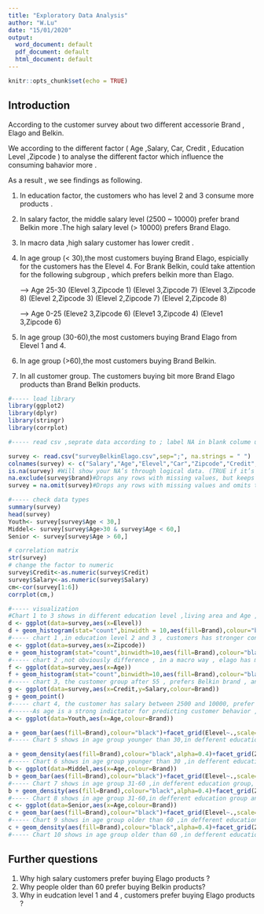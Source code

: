 ```yaml
---
title: "Exploratory Data Analysis"
author: "W.Lu"
date: "15/01/2020"
output:
  word_document: default
  pdf_document: default
  html_document: default
---
```


```r
knitr::opts_chunk$set(echo = TRUE)
```

## Introduction

According to the customer survey about two different accessorie Brand , Elago and Belkin.

We according to the different factor ( Age ,Salary, Car, Credit , Education Level ,Zipcode ) to analyse the different factor which influence the consuming bahavior more .

As a result , we see findings as following.

1. In education factor, the customers who has level 2 and 3 consume more products .
2. In salary factor, the middle salary level (2500 ~ 10000) prefer brand Belkin more .The high salary level (> 10000) prefers Brand Elago.
3. In macro data ,high salary customer has lower credit .
4. In age group (< 30),the most customers buying Brand Elago, espicially for the customers has the Elevel 4. For Brank Belkin, could take attention for the following subgroup , which prefers belkin more than Elago. 

   ---> Age 25-30 
   (Elevel 3,Zipcode 1)
   (Elevel 3,Zipcode 7)
   (Elevel 3,Zipcode 8)
   (Elevel 2,Zipcode 3)
   (Elevel 2,Zipcode 7)
   (Elevel 2,Zipcode 8)

   ---> Age 0-25 
   (Eleve2 3,Zipcode 6)
   (Eleve1 3,Zipcode 4)
   (Eleve1 3,Zipcode 6)

5. In age group (30-60),the most customers buying Brand Elago from Elevel 1 and 4. 

6. In age group (>60),the most customers buying Brand Belkin.

7. In all customer group. The customers buying bit more Brand Elago products than Brand Belkin products.


```r
#----- load library
library(ggplot2)
library(dplyr)
library(stringr)
library(corrplot)

#----- read csv ,seprate data according to ; label NA in blank colume use na.string 

survey <- read.csv("surveyBelkinElago.csv",sep=";", na.strings = " ")
colnames(survey) <- c("Salary","Age","Elevel","Car","Zipcode","Credit","Brand")
is.na(survey) #Will show your NA’s through logical data. (TRUE if it’s missing, FALSE if it’s not.)
na.exclude(survey$brand)#Drops any rows with missing values, but keeps track of where they were.
survey = na.omit(survey)#Drops any rows with missing values and omits them forever.

```

```r

#----- check data types 
summary(survey)
head(survey)
Youth<- survey[survey$Age < 30,]
Middel<- survey[survey$Age>30 & survey$Age < 60,]
Senior <- survey[survey$Age > 60,]

# correlation matrix
str(survey)
# change the factor to numeric 
survey$Credit<-as.numeric(survey$Credit)
survey$Salary<-as.numeric(survey$Salary)
cm<-cor(survey[1:6])
corrplot(cm,)

#----- visualization
#Chart 1 to 3 shows in different education level ,living area and Age , which brand are more popular .
d <- ggplot(data=survey,aes(x=Elevel))
d + geom_histogram(stat="count",binwidth = 10,aes(fill=Brand),colour="black")# 1 to 4 , 4 is higher eudcation
#----- chart 1 ,in education level 2 and 3 , customers has stronger consuming power.
e <- ggplot(data=survey,aes(x=Zipcode))
e + geom_histogram(stat="count",binwidth=10,aes(fill=Brand),colour="black")
#----- chart 2 ,not obviously difference , in a macro way , elago has more market power .
f <- ggplot(data=survey,aes(x=Age))
f + geom_histogram(stat="count",binwidth=10,aes(fill=Brand),colour="black")
#----- chart 3, the customer group after 55 , prefers Belkin brand , and customer younger than 55 ,prefer Elago.
g <- ggplot(data=survey,aes(x=Credit,y=Salary,colour=Brand))
g + geom_point()
#----- chart 4, the customer has salary between 2500 and 10000, prefer Brand Belkin more , lower credit , higher salary. 
#------As age is a strong indictator for predicting customer behavior , so I have categorized to 3 age groups ( Young, Middle, Senior )
a <- ggplot(data=Youth,aes(x=Age,colour=Brand))

a + geom_bar(aes(fill=Brand),colour="black")+facet_grid(Elevel~.,scale="free")+xlab("Age <30")
#----- Chart 5 shows in age group younger than 30,in defferent education group, the customer behavior relationship between age and brand.

a + geom_density(aes(fill=Brand),colour="black",alpha=0.4)+facet_grid(Zipcode~Elevel,scale="free")+xlab("Age <30")
#----- Chart 6 shows in age group younger than 30 ,in defferent education group and different Zipcode area , the customer behavior relationship with brand.
b <- ggplot(data=Middel,aes(x=Age,colour=Brand))
b + geom_bar(aes(fill=Brand),colour="black")+facet_grid(Elevel~.,scale="free")+xlab("Middel(30-60)")
#----- Chart 7 shows in age group 31-60 ,in defferent education group, the customer behavior relationship between age and brand.
b + geom_density(aes(fill=Brand),colour="black",alpha=0.4)+facet_grid(Zipcode~Elevel,scale="free")+xlab("Middel(30-60")
#----- Chart 8 shows in age group 31-60,in defferent education group and different Zipcode area , the customer behavior relationship with brand.
c <- ggplot(data=Senior,aes(x=Age,colour=Brand))
c + geom_bar(aes(fill=Brand),colour="black")+facet_grid(Elevel~.,scale="free")+xlab("Senior(>60)")
#----- Chart 9 shows in age group older than 60 ,in defferent education group, the customer behavior relationship between age and brand.
c + geom_density(aes(fill=Brand),colour="black",alpha=0.4)+facet_grid(Zipcode~Elevel,scale="free")+xlab("Senior(>60)")
#----- Chart 10 shows in age group older than 60 ,in defferent education group and different Zipcode area , the customer behavior relationship with brand.


```

## Further questions

1. Why high salary customers prefer buying Elago products ?
2. Why people older than 60 prefer buying Belkin products?
3. Why in eudcation level 1 and 4 , customers prefer buying Elago products ?

